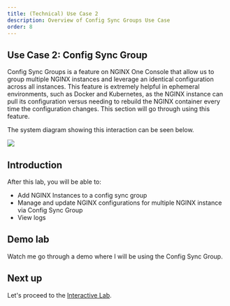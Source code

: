 ```yaml
---
title: (Technical) Use Case 2
description: Overview of Config Sync Groups Use Case
order: 8
---
```


## Use Case 2: Config Sync Group

Config Sync Groups is a feature on NGINX One Console that allow us to group multiple NGINX instances and leverage an
identical configuration across all instances. This feature is extremely helpful in ephemeral environments, such as
Docker and Kubernetes, as the NGINX instance can pull its configuration versus needing to rebuild the NGINX container
every time the configuration changes. This section will go through using this feature.

The system diagram showing this interaction can be seen below.

![](media/upskill/presentation-5.png)

## Introduction

After this lab, you will be able to:

- Add NGINX Instances to a config sync group
- Manage and update NGINX configurations for multiple NGINX instance via Config Sync Group
- View logs

## Demo lab

Watch me go through a demo where I will be using the Config Sync Group.

## Next up

Let's proceed to the [Interactive Lab](nginx-one-9.mdx).
